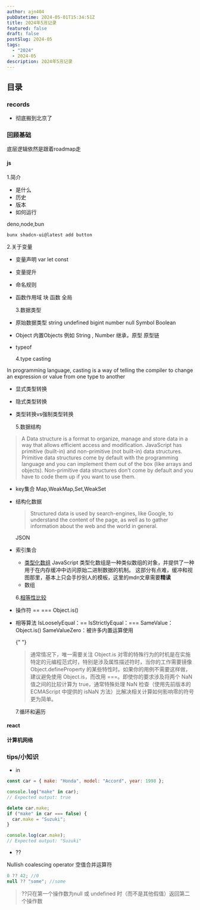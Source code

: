 ```yaml
---
author: ajn404
pubDatetime: 2024-05-01T15:34:51Z
title: 2024年5🈷️记录
featured: false
draft: false
postSlug: 2024-05
tags:
  - "2024"
  - 2024-05
description: 2024年5🈷️记录
---
```


## 目录

### records

- 彻底搬到北京了

### 回顾基础

底层逻辑依然是跟着roadmap走

#### js

1.简介

- 是什么
- 历史
- 版本
- 如何运行

deno,node,bun

```
bunx shadcn-ui@latest add button
```

2.关于变量

- 变量声明 var let const
- 变量提升
- 命名规则
- 函数作用域 块 函数 全局

  3.数据类型

- 原始数据类型 string undefined bigint number null Symbol Boolean
- Object
  内置Objects 例如 String , Number
  继承，原型
  原型链
- typeof

  4.type casting

In programming language, casting is a way of telling the compiler to change an expression or value from one type to another

- 显式类型转换
- 隐式类型转换
- 类型转换vs强制类型转换

  5.数据结构

<blockquote>
  A Data structure is a format to organize, manage and store data in a way that
  allows efficient access and modification. JavaScript has primitive (built-in)
  and non-primitive (not built-in) data structures. Primitive data structures
  come by default with the programming language and you can implement them out
  of the box (like arrays and objects). Non-primitive data structures don’t come
  by default and you have to code them up if you want to use them.
</blockquote>

- key集合
  Map,WeakMap,Set,WeakSet
- 结构化数据
  <blockquote>
    Structured data is used by search-engines, like Google, to understand the
    content of the page, as well as to gather information about the web and the
    world in general.
  </blockquote>
  JSON
- 索引集合

  - [类型化数组](https://developer.mozilla.org/zh-CN/docs/Web/JavaScript/Guide/Typed_arrays)
    JavaScript 类型化数组是一种类似数组的对象，并提供了一种用于在内存缓冲中访问原始二进制数据的机制。
    这部分有点难，缓冲和视图那里，基本上只会手抄别人的模板，这里的mdn文章需要**精读**
  - 数组

  6.[相等性比较](https://developer.mozilla.org/zh-CN/docs/Web/JavaScript/Equality_comparisons_and_sameness)

- 操作符
  == === Object.is()
- 相等算法
  IsLooselyEqual：==
  IsStrictlyEqual：===
  SameValue：Object.is()
  SameValueZero：被许多内置运算使用

  {" "}
  <blockquote>
    通常情况下，唯一需要关注 Object.is
    对零的特殊行为的时机是在实施特定的元编程范式时，特别是涉及属性描述符时，当你的工作需要镜像
    Object.defineProperty 的某些特性时。如果你的用例不需要这样做，建议避免使用
    Object.is，而改用 ===。即使你的要求涉及将两个 NaN 值之间的比较计算为
    true，通常特殊处理 NaN 检查（使用先前版本的 ECMAScript 中提供的 isNaN
    方法）比解决相关计算如何影响零的符号更为简单。
  </blockquote>
  7.循环和遍历

#### react

#### 计算机网络

### tips/小知识

- in

```js
const car = { make: "Honda", model: "Accord", year: 1998 };

console.log("make" in car);
// Expected output: true

delete car.make;
if ("make" in car === false) {
  car.make = "Suzuki";
}

console.log(car.make);
// Expected output: "Suzuki"
```

- ??

Nullish coalescing operator 空值合并运算符

```js
0 ?? 42; //0
null ?? "some"; //some
```

<blockquote>
  ??只在第一个操作数为null 或 undefined 时（而不是其他假值）返回第二个操作数
</blockquote>
